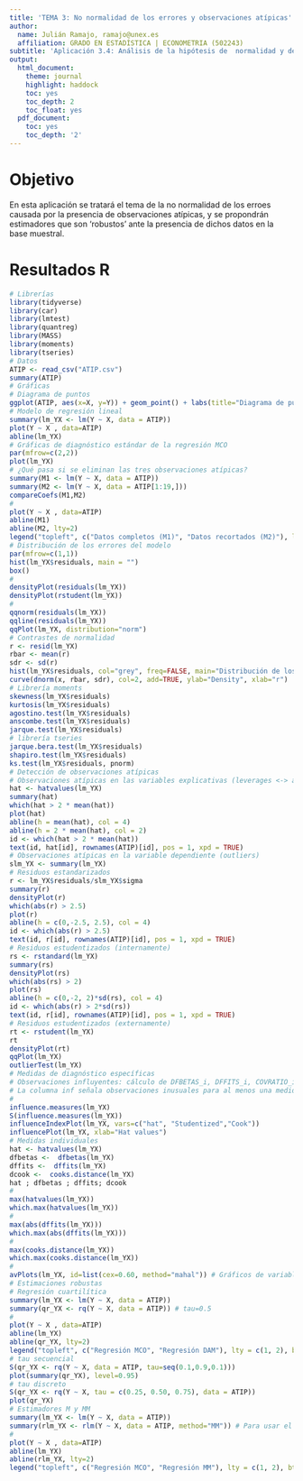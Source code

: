 ```yaml
---
title: 'TEMA 3: No normalidad de los errores y observaciones atípicas'
author:
  name: Julián Ramajo, ramajo@unex.es
  affiliation: GRADO EN ESTADÍSTICA | ECONOMETRIA (502243)
subtitle: 'Aplicación 3.4: Análisis de la hipótesis de  normalidad y de la presencia de atípicos con datos simulados'
output:
  html_document:
    theme: journal
    highlight: haddock
    toc: yes
    toc_depth: 2
    toc_float: yes
  pdf_document:
    toc: yes
    toc_depth: '2'
---
```


# Objetivo

En esta aplicación se tratará el tema de la no normalidad de los erroes causada por la presencia de observaciones atípicas, y se propondrán estimadores que son 'robustos' ante la presencia de dichos datos en la base muestral.

# Resultados R

```r
# Librerías
library(tidyverse)
library(car)
library(lmtest)
library(quantreg)
library(MASS)
library(moments)
library(tseries)
# Datos
ATIP <- read_csv("ATIP.csv")
summary(ATIP)
# Gráficas
# Diagrama de puntos
ggplot(ATIP, aes(x=X, y=Y)) + geom_point() + labs(title="Diagrama de puntos", x="X", y="Y")
# Modelo de regresión lineal
summary(lm_YX <- lm(Y ~ X, data = ATIP))
plot(Y ~ X , data=ATIP)
abline(lm_YX)
# Gráficas de diagnóstico estándar de la regresión MCO
par(mfrow=c(2,2))
plot(lm_YX)
# ¿Qué pasa si se eliminan las tres observaciones atípicas?
summary(M1 <- lm(Y ~ X, data = ATIP))
summary(M2 <- lm(Y ~ X, data = ATIP[1:19,]))
compareCoefs(M1,M2)
#
plot(Y ~ X , data=ATIP)
abline(M1)
abline(M2, lty=2)
legend("topleft", c("Datos completos (M1)", "Datos recortados (M2)"), lty = c(1, 2), bty = "n")
# Distribución de los errores del modelo
par(mfrow=c(1,1))
hist(lm_YX$residuals, main = "")
box()
#
densityPlot(residuals(lm_YX))
densityPlot(rstudent(lm_YX))
#
qqnorm(residuals(lm_YX))
qqline(residuals(lm_YX))
qqPlot(lm_YX, distribution="norm")
# Contrastes de normalidad
r <- resid(lm_YX)
rbar <- mean(r)
sdr <- sd(r)
hist(lm_YX$residuals, col="grey", freq=FALSE, main="Distribución de los residuos", ylab="Densidad estimada", xlab="residuos")
curve(dnorm(x, rbar, sdr), col=2, add=TRUE, ylab="Density", xlab="r")
# Librería moments
skewness(lm_YX$residuals)
kurtosis(lm_YX$residuals)
agostino.test(lm_YX$residuals)
anscombe.test(lm_YX$residuals)
jarque.test(lm_YX$residuals)
# librería tseries
jarque.bera.test(lm_YX$residuals)
shapiro.test(lm_YX$residuals)
ks.test(lm_YX$residuals, pnorm)
# Detección de observaciones atípicas
# Observaciones atípicas en las variables explicativas (leverages <-> apalancamiento)
hat <- hatvalues(lm_YX)
summary(hat)
which(hat > 2 * mean(hat))
plot(hat)
abline(h = mean(hat), col = 4)
abline(h = 2 * mean(hat), col = 2)
id <- which(hat > 2 * mean(hat))
text(id, hat[id], rownames(ATIP)[id], pos = 1, xpd = TRUE)
# Observaciones atípicas en la variable dependiente (outliers)
slm_YX <- summary(lm_YX)
# Residuos estandarizados
r <- lm_YX$residuals/slm_YX$sigma
summary(r)
densityPlot(r)
which(abs(r) > 2.5)
plot(r)
abline(h = c(0,-2.5, 2.5), col = 4)
id <- which(abs(r) > 2.5)
text(id, r[id], rownames(ATIP)[id], pos = 1, xpd = TRUE)
# Residuos estudentizados (internamente)
rs <- rstandard(lm_YX)
summary(rs)
densityPlot(rs)
which(abs(rs) > 2)
plot(rs)
abline(h = c(0,-2, 2)*sd(rs), col = 4)
id <- which(abs(r) > 2*sd(rs))
text(id, r[id], rownames(ATIP)[id], pos = 1, xpd = TRUE)
# Residuos estudentizados (externamente)
rt <- rstudent(lm_YX)
rt
densityPlot(rt)
qqPlot(lm_YX)
outlierTest(lm_YX)
# Medidas de diagnóstico específicas
# Observaciones influyentes: cálculo de DFBETAS_i, DFFITS_i, COVRATIO_i, DCOOK_i y h_i
# La columna inf señala observaciones inusuales para al menos una medida
#
influence.measures(lm_YX)
S(influence.measures(lm_YX))
influenceIndexPlot(lm_YX, vars=c("hat", "Studentized","Cook"))
influencePlot(lm_YX, xlab="Hat values")
# Medidas individuales
hat <- hatvalues(lm_YX)
dfbetas <-  dfbetas(lm_YX)
dffits <-  dffits(lm_YX)
dcook <-  cooks.distance(lm_YX)
hat ; dfbetas ; dffits; dcook
#
max(hatvalues(lm_YX))
which.max(hatvalues(lm_YX))
#
max(abs(dffits(lm_YX)))
which.max(abs(dffits(lm_YX)))
#
max(cooks.distance(lm_YX))
which.max(cooks.distance(lm_YX))
#
avPlots(lm_YX, id=list(cex=0.60, method="mahal")) # Gráficos de variable añadida, buscando casos influyentes
# Estimaciones robustas
# Regresión cuartilítica
summary(lm_YX <- lm(Y ~ X, data = ATIP))
summary(qr_YX <- rq(Y ~ X, data = ATIP)) # tau=0.5
#
plot(Y ~ X , data=ATIP)
abline(lm_YX)
abline(qr_YX, lty=2)
legend("topleft", c("Regresión MCO", "Regresión DAM"), lty = c(1, 2), bty = "n")
# tau secuencial
S(qr_YX <- rq(Y ~ X, data = ATIP, tau=seq(0.1,0.9,0.1)))
plot(summary(qr_YX), level=0.95)
# tau discreto
S(qr_YX <- rq(Y ~ X, tau = c(0.25, 0.50, 0.75), data = ATIP))
plot(qr_YX)
# Estimadores M y MM
summary(lm_YX <- lm(Y ~ X, data = ATIP))
summary(rlm_YX <- rlm(Y ~ X, data = ATIP, method="MM")) # Para usar el estimador M usar method="M"
#
plot(Y ~ X , data=ATIP)
abline(lm_YX)
abline(rlm_YX, lty=2)
legend("topleft", c("Regresión MCO", "Regresión MM"), lty = c(1, 2), bty = "n")
```
